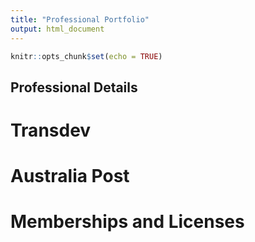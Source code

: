 ```yaml
---
title: "Professional Portfolio"
output: html_document
---
```


```r
knitr::opts_chunk$set(echo = TRUE)
```

## Professional Details

# Transdev 

# Australia Post

# Memberships and Licenses
